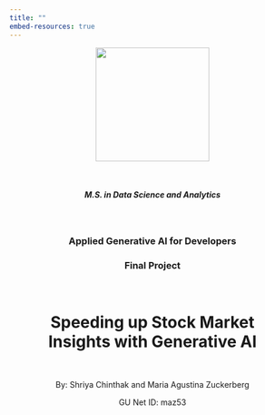```yaml
---
title: ""
embed-resources: true
---
```


<div style="width: 80%; margin: 0 auto; text-align: center;">
  <p align="center">
    <a href="https://analytics.georgetown.edu/?gclid=Cj0KCQjw06-oBhC6ARIsAGuzdw2b8lno5S_FrqNrX38C02mnTq05xgDy5yRhACR6s6sf4_ynWWezrFEaAhezEALw_wcB">
      <img src="../images/georgetown_logo.png" alt="" width="200">
    </a>
  </p>

  <br>

  <h5 style="text-align:center;"> M.S. in Data Science and Analytics </h5>

  <br>

  <h3 style="text-align:center;"> Applied Generative AI for Developers </h3>

  <h3 style="text-align:center;"> Final Project </h3>

  <br>


  <h1 style="text-align:center;"> Speeding up Stock Market Insights with Generative AI </h1>

  <br>

  <p style="text-align:center;"> By: Shriya Chinthak and Maria Agustina Zuckerberg </p>
  <p align="center">
  GU Net ID: maz53
  </p>

</div>